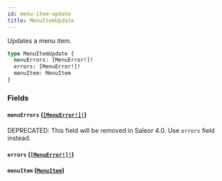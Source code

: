 ```yaml
---
id: menu-item-update
title: MenuItemUpdate
---
```


Updates a menu item.

```graphql
type MenuItemUpdate {
  menuErrors: [MenuError!]!
  errors: [MenuError!]!
  menuItem: MenuItem
}
```

### Fields

#### `menuErrors` ([`[MenuError!]!`](../../../developer/api-reference/objects/menu-error))

<span class="badge badge--warning">DEPRECATED: This field will be removed in Saleor 4.0. Use `errors` field instead.</span>

#### `errors` ([`[MenuError!]!`](../../../developer/api-reference/objects/menu-error))

#### `menuItem` ([`MenuItem`](../../../developer/api-reference/objects/menu-item))
